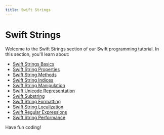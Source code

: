 ```yaml
---
title: Swift Strings
---
```


# Swift Strings

Welcome to the Swift Strings section of our Swift programming tutorial. In this section, you'll learn about:

- [Swift Strings Basics](./0-swift-strings-basics.mdx)
- [Swift String Properties](./1-swift-string-properties.mdx)
- [Swift String Methods](./2-swift-string-methods.mdx)
- [Swift String Indices](./3-swift-string-indices.mdx)
- [Swift String Manipulation](./4-swift-string-manipulation.mdx)
- [Swift Unicode Representation](./5-swift-unicode-representation.mdx)
- [Swift Substring](./6-swift-substring.mdx)
- [Swift String Formatting](./7-swift-string-formatting.mdx)
- [Swift String Localization](./8-swift-string-localization.mdx)
- [Swift Regular Expressions](./9-swift-regular-expressions.mdx)
- [Swift String Performance](./10-swift-string-performance.mdx)

Have fun coding!